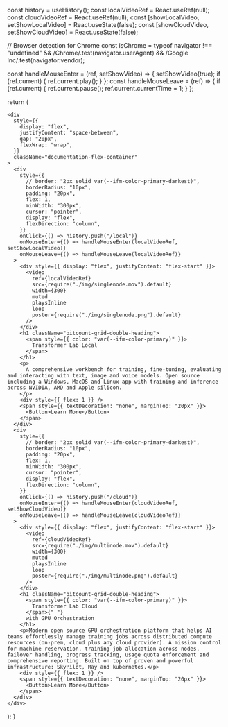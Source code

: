 
  const history = useHistory();
  const localVideoRef = React.useRef(null);
  const cloudVideoRef = React.useRef(null);
  const [showLocalVideo, setShowLocalVideo] = React.useState(false);
  const [showCloudVideo, setShowCloudVideo] = React.useState(false);

  // Browser detection for Chrome
  const isChrome =
    typeof navigator !== "undefined" &&
    /Chrome/.test(navigator.userAgent) &&
    /Google Inc/.test(navigator.vendor);

  const handleMouseEnter = (ref, setShowVideo) => {
    setShowVideo(true);
    if (ref.current) {
      ref.current.play();
    }
  };
  const handleMouseLeave = (ref) => {
    if (ref.current) {
      ref.current.pause();
      ref.current.currentTime = 1;
    }
  };

  return (

    <div
      style={{
        display: "flex",
        justifyContent: "space-between",
        gap: "20px",
        flexWrap: "wrap",
      }}
      className="documentation-flex-container"
    >
      <div
        style={{
          // border: "2px solid var(--ifm-color-primary-darkest)",
          borderRadius: "10px",
          padding: "20px",
          flex: 1,
          minWidth: "300px",
          cursor: "pointer",
          display: "flex",
          flexDirection: "column",
        }}
        onClick={() => history.push("/local")}
        onMouseEnter={() => handleMouseEnter(localVideoRef, setShowLocalVideo)}
        onMouseLeave={() => handleMouseLeave(localVideoRef)}
      >
        <div style={{ display: "flex", justifyContent: "flex-start" }}>
          <video
            ref={localVideoRef}
            src={require("./img/singlenode.mov").default}
            width={300}
            muted
            playsInline
            loop
            poster={require("./img/singlenode.png").default}
          />
        </div>
        <h1 className="bitcount-grid-double-heading">
          <span style={{ color: "var(--ifm-color-primary)" }}>
            Transformer Lab Local
          </span>
        </h1>
        <p>
          A comprehensive workbench for training, fine-tuning, evaluating and interacting with text, image and voice models. Open source including a Windows, MacOS and Linux app with training and inference across NVIDIA, AMD and Apple silicon.
        </p>
        <div style={{ flex: 1 }} />
        <span style={{ textDecoration: "none", marginTop: "20px" }}>
          <Button>Learn More</Button>
        </span>
      </div>
      <div
        style={{
          // border: "2px solid var(--ifm-color-primary-darkest)",
          borderRadius: "10px",
          padding: "20px",
          flex: 1,
          minWidth: "300px",
          cursor: "pointer",
          display: "flex",
          flexDirection: "column",
        }}
        onClick={() => history.push("/cloud")}
        onMouseEnter={() => handleMouseEnter(cloudVideoRef, setShowCloudVideo)}
        onMouseLeave={() => handleMouseLeave(cloudVideoRef)}
      >
        <div style={{ display: "flex", justifyContent: "flex-start" }}>
          <video
            ref={cloudVideoRef}
            src={require("./img/multinode.mov").default}
            width={300}
            muted
            playsInline
            loop
            poster={require("./img/multinode.png").default}
          />
        </div>
        <h1 className="bitcount-grid-double-heading">
          <span style={{ color: "var(--ifm-color-primary)" }}>
            Transformer Lab Cloud
          </span>{" "}
          with GPU Orchestration
        </h1>
        <p>Modern open source GPU orchestration platform that helps AI teams effortlessly manage training jobs across distributed compute resources (on-prem, cloud plus any cloud provider). A mission control for machine reservation, training job allocation across nodes, failover handling, progress tracking, usage quota enforcement and comprehensive reporting. Built on top of proven and powerful infrastructure: SkyPilot, Ray and kubernetes.</p>
        <div style={{ flex: 1 }} />
        <span style={{ textDecoration: "none", marginTop: "20px" }}>
          <Button>Learn More</Button>
        </span>
      </div>
    </div>
  );
}
